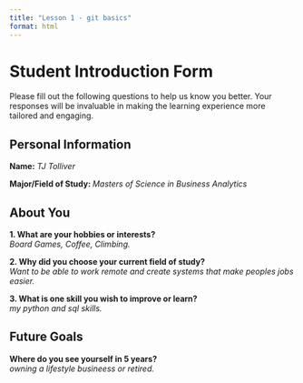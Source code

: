 ```yaml
---
title: "Lesson 1 - git basics"
format: html
---
```


# Student Introduction Form

Please fill out the following questions to help us know you better. Your responses will be invaluable in making the learning experience more tailored and engaging.

## Personal Information

**Name:**
_TJ Tolliver_

**Major/Field of Study: **
_Masters of Science in Business Analytics_

## About You

**1. What are your hobbies or interests?**  
_Board Games, Coffee, Climbing._

**2. Why did you choose your current field of study?**  
_Want to be able to work remote and create systems that make peoples jobs easier._

**3. What is one skill you wish to improve or learn?**  
_my python and sql skills._

## Future Goals

**Where do you see yourself in 5 years?**  
_owning a lifestyle busineess or retired._
